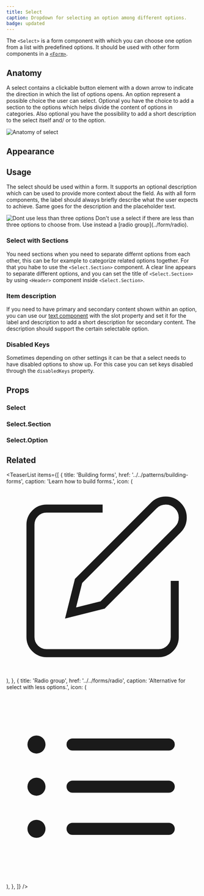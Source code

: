 ```yaml
---
title: Select
caption: Dropdown for selecting an option among different options.
badge: updated
---
```


The `<Select>` is a form component with which you can choose one option from a list with predefined options. It should be used with other form components in a [`<Form>`](../form/form/).

## Anatomy

A select contains a clickable button element with a down arrow to indicate the direction in which the list of options opens. An option represent a possible choice the user can select. Optional you have the choice to add a section to the options which helps divide the content of options in categories. Also optional you have the possibility to add a short description to the select itself and/ or to the option.

<Image
  src="/select/select-anatomy.jpg"
  alt="Anatomy of select"
  width={800}
  height={550}
  className="mx-auto block"
/>

## Appearance

<AppearanceDemo component={title} />

<AppearanceTable component={title} />

## Usage

The select should be used within a form. It supports an optional description which can be used to provide more context about the field.
As with all form components, the label should always briefly describe what the user expects to achieve. Same goes for the description and the placeholder text.

<p />

<Dont>
  <Dont.Figure>
    <Image
      width={700}
      height={700}
      unoptimized
      src="/select/select-dont-options.jpg"
      alt="Dont use less than three options"
    />
  </Dont.Figure>
  <Dont.Description>
    Don't use a select if there are less than three options to choose from. Use
    instead a [radio group](../form/radio).
  </Dont.Description>
</Dont>

### Select with Sections

You need sections when you need to separate differnt options from each other, this can be for example to categorize related options together. For that you habe to use the `<Select.Section>` component. A clear line appears to separate different options, and you can set the title of `<Select.Section>` by using `<Header>` component inside `<Select.Section>`.

<ComponentDemo file="./select-section.demo.tsx" />

### Item description

If you need to have primary and secondary content shown within an option, you can use our [text component](../content/text) with the slot property and set it for the label and description to add a short description for secondary content. The description should support the certain selectable option.

<ComponentDemo file="./select-description.demo.tsx" />

### Disabled Keys

Sometimes depending on other settings it can be that a select needs to have disabled options to show up. For this case you can set keys disabled through the `disabledKeys` property.

<ComponentDemo file="./select-disabled-keys.demo.tsx" />

## Props

### Select

<PropsTable component={title} />

### Select.Section

<PropsTable component="ListBoxSection" />

### Select.Option

<PropsTable component="ListBoxItem" />

## Related

<TeaserList
  items={[
    {
      title: 'Building forms',
      href: '../../patterns/building-forms',
      caption: 'Learn how to build forms.',
      icon: (
        <svg
          xmlns="http://www.w3.org/2000/svg"
          width={24}
          height={24}
          viewBox="0 0 24 24"
          fill="none"
          stroke="currentColor"
          strokeWidth={2}
          strokeLinecap="round"
          strokeLinejoin="round"
        >
          <path d="M12 3H5a2 2 0 00-2 2v14a2 2 0 002 2h14a2 2 0 002-2v-7" />
          <path d="M18.375 2.625a2.121 2.121 0 113 3L12 15l-4 1 1-4z" />
        </svg>
      ),
    },
    {
      title: 'Radio group',
      href: '../../forms/radio',
      caption: 'Alternative for select with less options.',
      icon: (
        <svg
          xmlns="http://www.w3.org/2000/svg"
          viewBox="0 0 24 24"
          fill="currentColor"
          className="size-6"
        >
          <path
            fillRule="evenodd"
            d="M2.625 6.75a1.125 1.125 0 1 1 2.25 0 1.125 1.125 0 0 1-2.25 0Zm4.875 0A.75.75 0 0 1 8.25 6h12a.75.75 0 0 1 0 1.5h-12a.75.75 0 0 1-.75-.75ZM2.625 12a1.125 1.125 0 1 1 2.25 0 1.125 1.125 0 0 1-2.25 0ZM7.5 12a.75.75 0 0 1 .75-.75h12a.75.75 0 0 1 0 1.5h-12A.75.75 0 0 1 7.5 12Zm-4.875 5.25a1.125 1.125 0 1 1 2.25 0 1.125 1.125 0 0 1-2.25 0Zm4.875 0a.75.75 0 0 1 .75-.75h12a.75.75 0 0 1 0 1.5h-12a.75.75 0 0 1-.75-.75Z"
            clipRule="evenodd"
          />
        </svg>
      ),
    },
  ]}
/>
